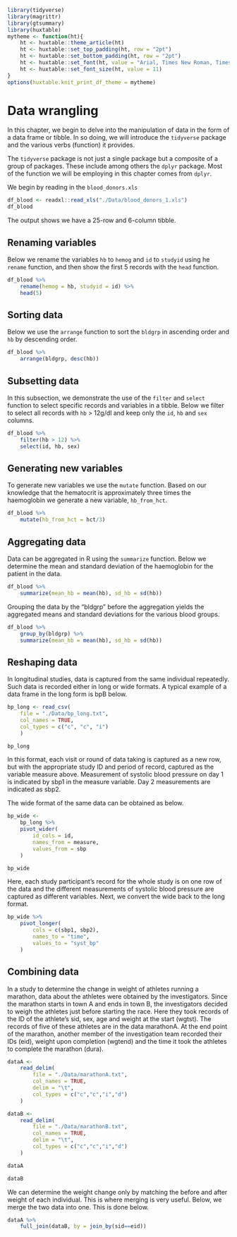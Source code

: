 ```r
library(tidyverse)
library(magrittr)
library(gtsummary)
library(huxtable)
mytheme <- function(ht){
    ht <- huxtable::theme_article(ht)
    ht <- huxtable::set_top_padding(ht, row = "2pt")
    ht <- huxtable::set_bottom_padding(ht, row = "2pt")
    ht <- huxtable::set_font(ht, value = "Arial, Times New Roman, Times, Serif")
    ht <- huxtable::set_font_size(ht, value = 11)
}
options(huxtable.knit_print_df_theme = mytheme)
```

# Data wrangling


In this chapter, we begin to delve into the manipulation of data in the form of a 
data frame or tibble. In so doing, we will introduce the `tidyverse` package 
and the various verbs (function) it provides.

The `tidyverse` package is not just a single package but a composite of a group 
of packages. These include among others the `dplyr` package. Most of the function 
we will be employing in this chapter comes from `dplyr`.


We begin by reading in the `blood_donors.xls`
```r
df_blood <- readxl::read_xls("./Data/blood_donors_1.xls")
df_blood
```

The output shows we have a 25-row and 6-column tibble. 

## Renaming variables
Below we rename the variables `hb` to `hemog` and `id` to `studyid` using he 
`rename` function, and then show the first 5 records with the `head` function.

```r
df_blood %>% 
    rename(hemog = hb, studyid = id) %>% 
    head(5)
```
## Sorting data
Below we use the `arrange` function to sort the `bldgrp` in ascending order and 
`hb` by descending order.

```r
df_blood %>% 
    arrange(bldgrp, desc(hb))
```

## Subsetting data
In this subsection, we demonstrate the use of the `filter` and `select` function 
to select specific records and variables in a tibble. Below we filter to select 
all records with `hb` > 12g/dl and keep only the `id`, `hb` and `sex`
columns.
```r
df_blood %>% 
    filter(hb > 12) %>% 
    select(id, hb, sex)
```

## Generating new variables
To generate new variables we use the `mutate` function. Based on our knowledge 
that the hematocrit is approximately three times the haemoglobin we generate 
a new variable, `hb_from_hct`. 
```r
df_blood %>% 
    mutate(hb_from_hct = hct/3)
```


## Aggregating data
Data can be aggregated in R using the `summarize` function. Below we determine 
the mean and standard deviation of the haemoglobin for the patient in the data.
```r
df_blood %>% 
    summarize(mean_hb = mean(hb), sd_hb = sd(hb))
```

Grouping the data by the "bldgrp" before the aggregation yields the aggregated 
means and standard deviations for the various blood groups.
```r
df_blood %>% 
    group_by(bldgrp) %>% 
    summarize(mean_hb = mean(hb), sd_hb = sd(hb))
```

## Reshaping data
In longitudinal studies, data is captured from the same individual repeatedly. 
Such data is recorded either in long or wide formats. A typical example of a 
data frame in the long form is bpB below. 

```r
bp_long <- read_csv(
    file = "./Data/bp_long.txt",
    col_names = TRUE, 
    col_types = c("c", "c", "i")
    )

bp_long
```
In this format, each visit or round of data taking is captured as a new row, but 
with the appropriate study ID and period of record, captured as the variable 
measure above. Measurement of systolic blood pressure on day 1 is indicated by 
sbp1 in the measure variable. Day 2 measurements are indicated as sbp2.

The wide format of the same data can be obtained as below.

```r
bp_wide <- 
    bp_long %>% 
    pivot_wider(
        id_cols = id, 
        names_from = measure, 
        values_from = sbp
    )

bp_wide
```

Here, each study participant's record for the whole study is on one row of the data and the different measurements of systolic blood pressure are captured as different variables. Next, we convert the wide back to the long format.

```r
bp_wide %>% 
    pivot_longer(
        cols = c(sbp1, sbp2),
        names_to = "time",
        values_to = "syst_bp"
    )
```


## Combining data

In a study to determine the change in weight of athletes running a marathon, 
data about the athletes were obtained by the investigators. Since the marathon 
starts in town A and ends in town B, the investigators decided to weigh the 
athletes just before starting the race. Here they took records of the ID of the 
athlete's sid, sex, age and weight at the start (wgtst). The records of five of 
these athletes are in the data marathonA. At the end point of the marathon, 
another member of the investigation team recorded their IDs (eid), weight upon 
completion (wgtend) and the time it took the athletes to complete the marathon 
(dura).

```r
dataA <- 
    read_delim(
        file = "./Data/marathonA.txt",
        col_names = TRUE,
        delim = "\t",
        col_types = c("c","c","i","d")
    )

dataB <- 
    read_delim(
        file = "./Data/marathonB.txt",
        col_names = TRUE,
        delim = "\t",
        col_types = c("c","c","i","d")
    )

dataA

dataB
```

We can determine the weight change only by matching the before and after 
weight of each individual. This is where merging is very useful. Below, we 
merge the two data into one. This is done below.

```r
dataA %>% 
    full_join(dataB, by = join_by(sid==eid))
```

